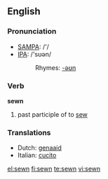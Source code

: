 ==English==

===Pronunciation===
*[[w:SAMPA|SAMPA]]: /'/
*[[w:IPA|IPA]]: /'sʊən/
*:Rhymes: [[Rhymes:English:-əʊn|-əʊn]]

===Verb===
'''sewn'''

# past participle of to [[sew]]

===Translations===
*Dutch: [[genaaid]]
*Italian: [[cucito]]

[[el:sewn]]
[[fi:sewn]]
[[te:sewn]]
[[vi:sewn]]